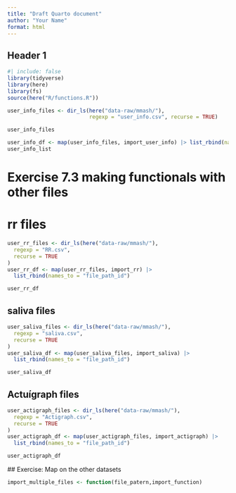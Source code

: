 ```yaml
---
title: "Draft Quarto document"
author: "Your Name"
format: html
---
```


## Header 1

```r
#| include: false
library(tidyverse)
library(here)
library(fs)
source(here("R/functions.R"))
```

```r
user_info_files <- dir_ls(here("data-raw/mmash/"),
                          regexp = "user_info.csv", recurse = TRUE)

user_info_files
```

```r
user_info_df <- map(user_info_files, import_user_info) |> list_rbind(names_to = "file_path_id")
user_info_list
```

# Exercise 7.3 making functionals with other files
# rr files
```r
user_rr_files <- dir_ls(here("data-raw/mmash/"),
  regexp = "RR.csv",
  recurse = TRUE
)
user_rr_df <- map(user_rr_files, import_rr) |>
  list_rbind(names_to = "file_path_id")

user_rr_df
```

## saliva files
```r
user_saliva_files <- dir_ls(here("data-raw/mmash/"),
  regexp = "saliva.csv",
  recurse = TRUE
)
user_saliva_df <- map(user_saliva_files, import_saliva) |>
  list_rbind(names_to = "file_path_id")

user_saliva_df
```

## Actuígraph files
```r
user_actigraph_files <- dir_ls(here("data-raw/mmash/"),
  regexp = "Actigraph.csv",
  recurse = TRUE
)
user_actigraph_df <- map(user_actigraph_files, import_actigraph) |>
  list_rbind(names_to = "file_path_id")

user_actigraph_df
```

 ## Exercise: Map on the other datasets
```r
import_multiple_files <- function(file_patern,import_function)
```
 
